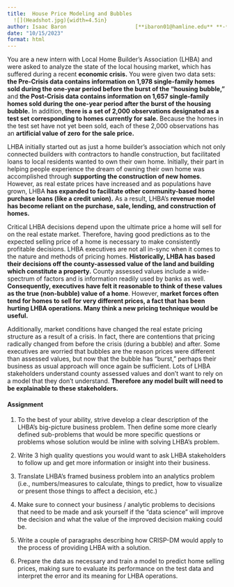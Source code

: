 ```yaml
---
title:  House Price Modeling and Bubbles
  ![](Headshot.jpg){width=4.5in}  
author: Isaac Baron                      [**ibaron01@hamline.edu** **-** **Student** ]
date: "10/15/2023"
format: html
---
```


You are a new intern with Local Home Builder's Association (LHBA) and were asked to analyze the state of the local housing market, which has suffered during a recent **economic crisis.** You were given two data sets: **the Pre-Crisis data contains information on 1,978 single-family homes sold during the one-year period before the burst of the "housing bubble,"** and **the Post-Crisis data contains information on 1,657 single-family homes sold during the one-year period after the burst of the housing bubble.** In addition, **there is a set of 2,000 observations designated as a test set corresponding to homes currently for sale.** Because the homes in the test set have not yet been sold, each of these 2,000 observations has an **artificial value of zero** **for the sale price.**

LHBA initially started out as just a home builder's association which not only connected builders with contractors to handle construction, but facilitated loans to local residents wanted to own their own home. Initially, their part in helping people experience the dream of owning their own home was accomplished through **supporting the construction of new homes**. However, as real estate prices have increased and as populations have grown, LHBA **has expanded to facilitate other community-based home purchase loans (like a credit union).** As a result, LHBA's **revenue model has become reliant on the purchase, sale, lending, and construction of homes.**

Critical LHBA decisions depend upon the ultimate price a home will sell for on the real estate market. Therefore, having good predictions as to the expected selling price of a home is necessary to make consistently profitable decisions. LHBA executives are not all in-sync when it comes to the nature and methods of pricing homes. **Historically, LHBA has based their decisions off the county-assessed value of the land and building which constitute a property.** County assessed values include a wide-spectrum of factors and is information readily used by banks as well. **Consequently, executives have felt it reasonable to think of these values as the true (non-bubble) value of a home**. However, **market forces often tend for homes to sell for very different prices, a fact that has been hurting LHBA operations. Many think a new pricing technique would be useful.**

Additionally, market conditions have changed the real estate pricing structure as a result of a crisis. In fact, there are contentions that pricing radically changed from before the crisis (during a bubble) and after. Some executives are worried that bubbles are the reason prices were different than assessed values, but now that the bubble has "burst," perhaps their business as usual approach will once again be sufficient. Lots of LHBA stakeholders understand county assessed values and don't want to rely on a model that they don't understand. **Therefore any model built will need to be explainable to these stakeholders.**

#### **Assignment**

1.  To the best of your ability, strive develop a clear description of the LHBA's big-picture business problem. Then define some more clearly defined sub-problems that would be more specific questions or problems whose solution would be inline with solving LHBA's problem.

2.  Write 3 high quality questions you would want to ask LHBA stakeholders to follow up and get more information or insight into their business.

3.  Translate LHBA's framed business problem into an analytics problem (i.e., numbers/measures to calculate, things to predict, how to visualize or present those things to affect a decision, etc.)

4.  Make sure to connect your business / analytic problems to decisions that need to be made and ask yourself if the "data science" will improve the decision and what the value of the improved decision making could be.

5.  Write a couple of paragraphs describing how CRISP-DM would apply to the process of providing LHBA with a solution.

6.  Prepare the data as necessary and train a model to predict home selling prices, making sure to evaluate its performance on the test data and interpret the error and its meaning for LHBA operations.

